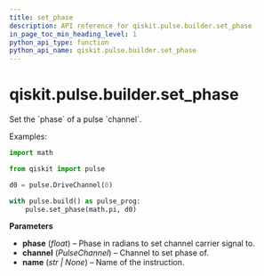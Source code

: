 ```yaml
---
title: set_phase
description: API reference for qiskit.pulse.builder.set_phase
in_page_toc_min_heading_level: 1
python_api_type: function
python_api_name: qiskit.pulse.builder.set_phase
---
```


<span id="qiskit-pulse-builder-set-phase" />

# qiskit.pulse.builder.set\_phase

<Function id="qiskit.pulse.builder.set_phase" name="set_phase" isDedicatedPage={true} github="https://github.com/qiskit/qiskit/tree/stable/0.24/qiskit/pulse/builder.py" signature="set_phase(phase, channel, name=None)">
  Set the `phase` of a pulse `channel`.

  Examples:

  ```python
  import math

  from qiskit import pulse

  d0 = pulse.DriveChannel(0)

  with pulse.build() as pulse_prog:
      pulse.set_phase(math.pi, d0)
  ```

  **Parameters**

  *   **phase** (*float*) – Phase in radians to set channel carrier signal to.
  *   **channel** (*PulseChannel*) – Channel to set phase of.
  *   **name** (*str | None*) – Name of the instruction.
</Function>

